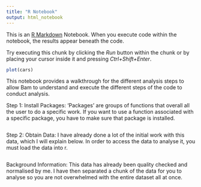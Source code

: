 ---
title: "R Notebook"
output: html_notebook
---

This is an [R Markdown](http://rmarkdown.rstudio.com) Notebook. When you execute code within the notebook, the results appear beneath the code. 

Try executing this chunk by clicking the *Run* button within the chunk or by placing your cursor inside it and pressing *Ctrl+Shift+Enter*. 

```{r}
plot(cars)
```

This notebook provides a walkthrough for the different analysis steps to allow Bam to understand and execute the different steps of the code to conduct analysis. 

Step 1: Install Packages:
  'Packages' are groups of functions that overall all the user to do a specific work. If you want to use a function         associated with a specific package, you have to make sure that package is installed. 
  
```{r}

```

Step 2: Obtain Data:
  I have already done a lot of the initial work with this data, which I will explain below. In order to access the data    to analyse it, you must load the data into r. 

```{r}

```

Background Information:
  This data has already been quality checked and normalised by me. I have then separated a chunk of the data for you to    analyse so you are not overwhelmed with the entire dataset all at once. 